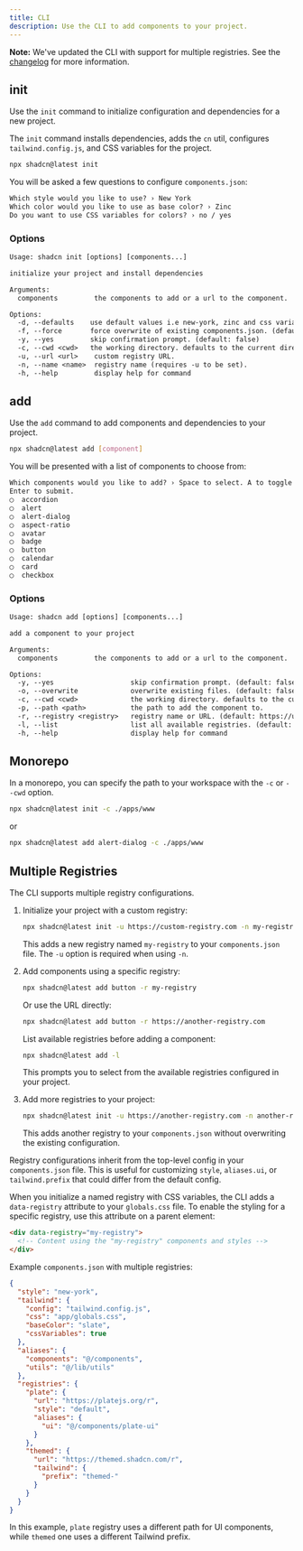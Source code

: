 ```yaml
---
title: CLI
description: Use the CLI to add components to your project.
---
```


<Callout>

**Note:** We've updated the CLI with support for multiple registries. See the [changelog](/docs/changelog) for more information.

</Callout>

## init

Use the `init` command to initialize configuration and dependencies for a new project.

The `init` command installs dependencies, adds the `cn` util, configures `tailwind.config.js`, and CSS variables for the project.

```bash
npx shadcn@latest init
```

You will be asked a few questions to configure `components.json`:

```txt showLineNumbers
Which style would you like to use? › New York
Which color would you like to use as base color? › Zinc
Do you want to use CSS variables for colors? › no / yes
```

### Options

```txt
Usage: shadcn init [options] [components...]

initialize your project and install dependencies

Arguments:
  components         the components to add or a url to the component.

Options:
  -d, --defaults    use default values i.e new-york, zinc and css variables. (default: false)
  -f, --force       force overwrite of existing components.json. (default: false)
  -y, --yes         skip confirmation prompt. (default: false)
  -c, --cwd <cwd>   the working directory. defaults to the current directory.
  -u, --url <url>    custom registry URL.
  -n, --name <name>  registry name (requires -u to be set).
  -h, --help         display help for command
```

## add

Use the `add` command to add components and dependencies to your project.

```bash
npx shadcn@latest add [component]
```

You will be presented with a list of components to choose from:

```txt
Which components would you like to add? › Space to select. A to toggle all.
Enter to submit.
◯  accordion
◯  alert
◯  alert-dialog
◯  aspect-ratio
◯  avatar
◯  badge
◯  button
◯  calendar
◯  card
◯  checkbox
```

### Options

```txt
Usage: shadcn add [options] [components...]

add a component to your project

Arguments:
  components         the components to add or a url to the component.

Options:
  -y, --yes                   skip confirmation prompt. (default: false)
  -o, --overwrite             overwrite existing files. (default: false)
  -c, --cwd <cwd>             the working directory. defaults to the current directory.
  -p, --path <path>           the path to add the component to.
  -r, --registry <registry>   registry name or URL. (default: https://ui.shadcn.com/r)
  -l, --list                  list all available registries. (default: false)
  -h, --help                  display help for command
```

## Monorepo

In a monorepo, you can specify the path to your workspace with the `-c` or `--cwd` option.

```bash
npx shadcn@latest init -c ./apps/www
```

or

```bash
npx shadcn@latest add alert-dialog -c ./apps/www
```

## Multiple Registries

The CLI supports multiple registry configurations.

1. Initialize your project with a custom registry:
   ```bash
   npx shadcn@latest init -u https://custom-registry.com -n my-registry
   ```
   This adds a new registry named `my-registry` to your `components.json` file. The `-u` option is required when using `-n`.

2. Add components using a specific registry:
   ```bash
   npx shadcn@latest add button -r my-registry
   ```
   Or use the URL directly:
   ```bash
   npx shadcn@latest add button -r https://another-registry.com
   ```

   List available registries before adding a component:
   ```bash
   npx shadcn@latest add -l
   ```
   This prompts you to select from the available registries configured in your project.

4. Add more registries to your project:
   ```bash
   npx shadcn@latest init -u https://another-registry.com -n another-registry
   ```
   This adds another registry to your `components.json` without overwriting the existing configuration.

Registry configurations inherit from the top-level config in your `components.json` file. This is useful for customizing `style`, `aliases.ui`, or `tailwind.prefix` that could differ from the default config.

When you initialize a named registry with CSS variables, the CLI adds a `data-registry` attribute to your `globals.css` file. To enable the styling for a specific registry, use this attribute on a parent element:

```html
<div data-registry="my-registry">
  <!-- Content using the "my-registry" components and styles -->
</div>
```

Example `components.json` with multiple registries:

```json
{
  "style": "new-york",
  "tailwind": {
    "config": "tailwind.config.js",
    "css": "app/globals.css",
    "baseColor": "slate",
    "cssVariables": true
  },
  "aliases": {
    "components": "@/components",
    "utils": "@/lib/utils"
  },
  "registries": {
    "plate": {
      "url": "https://platejs.org/r",
      "style": "default",
      "aliases": {
        "ui": "@/components/plate-ui"
      }
    },
    "themed": {
      "url": "https://themed.shadcn.com/r",
      "tailwind": {
        "prefix": "themed-"
      }
    }
  }
}
```

In this example, `plate` registry uses a different path for UI components, while `themed` one uses a different Tailwind prefix.